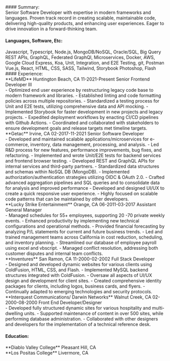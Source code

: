 
<div class="mt-3 grid gap-y-3 px-7">
#### Summary:

<div class="pl-3">
Senior Software Developer with expertise in modern frameworks and languages. Proven track record in creating scalable, maintainable code, delivering high-quality products, and enhancing user experiences. Eager to drive innovation in a forward-thinking team.
</div>

#### Languages, Software, Etc:
<div class="pl-3">
      Javascript, Typescript, Node.js, MongoDB/NoSQL, Oracle/SQL, Big Query  
      REST APIs, GraphQL, Federated GraphQl, Microservices, Docker, AWS, Google Cloud  
      Express, Koa, Unit, Integration, and E2E Testing, git, Postman  
      Vue.js, React, HTML, CSS, SASS, Tailwind, Storybook  
      Photoshop, Flash
</div>
#### Experience:
<div class="pl-3 grid gap-y-3"> 
**LifeMD**  
Huntington Beach, CA 11-2021-Present  
Senior Frontend Developer III  
<div class="pl-8">
- Optimized end user experience by restructuring legacy code base to modern framework and libraries.
- Established linting and code formatting policies across multiple repositories.
- Standardized a testing process for Unit and E2E tests, utilizing comprehensive data and API mocking.
- Implemented Storybook for faster development in new projects and legacy projects.
- Expedited deployment workflows by enacting CI/CD pipelines with Github Actions.
- Coordinated and collaborated with stakeholders to ensure development goals and release targets met timeline targets.
</div>
</div>


<div class="pl-3 grid gap-y-3"> 
**Getac**  
Irvine, CA 02-2017-11-2021  
Senior Software Developer  
<div class="pl-8">
- Developed and maintained scalable applications/microservices for e-commerce, inventory, data management, processing, and analysis.
- Led R&D process for new features, performance improvements, bug fixes, and refactoring.
- Implemented and wrote Unit/E2E tests for backend services and frontend browser testing.
- Developed REST and GraphQL APIs for internal services and third-party partners.
- Standardized data structures and schemas within NoSQL DB (MongoDB).
- Implemented authorization/authentication strategies utilizing OIDC & OAuth 2.0.
- Crafted advanced aggregation pipelines and SQL queries and to consolidate data for analysis and improved performance
- Developed and designed UI/UX to create a quick responsive user experience.
- Highly focused on scalable code patterns that can be maintained by other developers.
</div>
</div>

<div class="pl-3 grid gap-y-3">
**Lucky Strike Entertainment**  
Orange, CA 06-2011-03-2017  
Assistant General Manager  
<div class="pl-8">
- Managed schedules for 55+ employees, supporting 20 -70 private weekly events.
- Enhanced productivity by implementing new technical configurations and operational methods.
- Provided financial forecasting by analyzing P/L statements for current and future business trends.
- Led and trained management teams across California in cost reduction, scheduling, and inventory planning.
- Streamlined our database of employee payroll using excel and vbscript.
- Managed conflict resolution, addressing both customer disputes and internal team conflicts.
</div>
</div>

<div class="pl-3 grid gap-y-3">
**Inventures**  
San Ramon, CA 11-2000-02-2002  
Full Stack Developer  
<div class="pl-8">
- Designed and developed dynamic websites for various clients using ColdFusion, HTML, CSS, and Flash.
- Implemented MySQL backend structures integrated with ColdFusion.
- Oversaw all aspects of UI/UX design and development for client sites.
- Created comprehensive identity packages for clients, including logos, business cards, and flyers.
- Continually adapted to emerging technologies and security protocols.
</div>
</div>

<div class="pl-3 grid gap-y-3">
**Interquest Communications/ Darwin Networks**  
Walnut Creek, CA 02-2000-08-2000  
Front End Developer/Designer  
<div class="pl-8">
- Developed fully structured dynamic sites for various hospitality and multi-dwelling units.
- Supported maintenance of content in over 500 sites, while performing database administration.
- Collaborated with other designers and developers for the implementation of a technical reference desk.
</div>
</div>

#### Education:

<div class="pl-3">
**Diablo Valley College**  
Pleasant Hill, CA  

</div>
<div class="pl-3">
**Los Positas College**  
Livermore, CA
</div>
</div>
